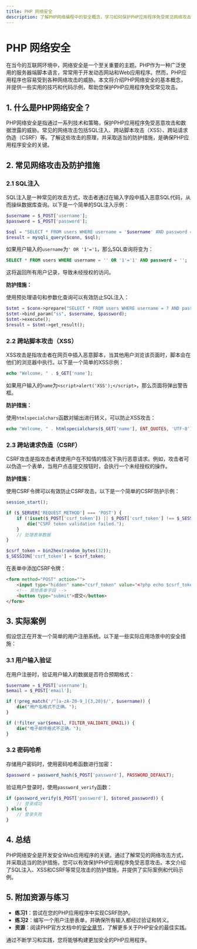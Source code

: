 ```yaml
---
title: PHP 网络安全
description: 了解PHP网络编程中的安全概念，学习如何保护PHP应用程序免受常见网络攻击。
---
```


# PHP 网络安全

在当今的互联网环境中，网络安全是一个至关重要的主题。PHP作为一种广泛使用的服务器端脚本语言，常常用于开发动态网站和Web应用程序。然而，PHP应用程序也容易受到各种网络攻击的威胁。本文将介绍PHP网络安全的基本概念，并提供一些实用的技巧和代码示例，帮助您保护PHP应用程序免受常见攻击。

## 1. 什么是PHP网络安全？

PHP网络安全是指通过一系列技术和策略，保护PHP应用程序免受恶意攻击和数据泄露的威胁。常见的网络攻击包括SQL注入、跨站脚本攻击（XSS）、跨站请求伪造（CSRF）等。了解这些攻击的原理，并采取适当的防护措施，是确保PHP应用程序安全的关键。

## 2. 常见网络攻击及防护措施

### 2.1 SQL注入

SQL注入是一种常见的攻击方式，攻击者通过在输入字段中插入恶意SQL代码，从而操纵数据库查询。以下是一个简单的SQL注入示例：

```php
$username = $_POST['username'];
$password = $_POST['password'];

$sql = "SELECT * FROM users WHERE username = '$username' AND password = '$password'";
$result = mysqli_query($conn, $sql);
```

如果用户输入的`username`为`' OR '1'='1`，那么SQL查询将变为：

```sql
SELECT * FROM users WHERE username = '' OR '1'='1' AND password = '';
```

这将返回所有用户记录，导致未经授权的访问。

**防护措施：**

使用预处理语句和参数化查询可以有效防止SQL注入：

```php
$stmt = $conn->prepare("SELECT * FROM users WHERE username = ? AND password = ?");
$stmt->bind_param("ss", $username, $password);
$stmt->execute();
$result = $stmt->get_result();
```

### 2.2 跨站脚本攻击（XSS）

XSS攻击是指攻击者在网页中插入恶意脚本，当其他用户浏览该页面时，脚本会在他们的浏览器中执行。以下是一个简单的XSS示例：

```php
echo "Welcome, " . $_GET['name'];
```

如果用户输入的`name`为`<script>alert('XSS');</script>`，那么页面将弹出警告框。

**防护措施：**

使用`htmlspecialchars`函数对输出进行转义，可以防止XSS攻击：

```php
echo "Welcome, " . htmlspecialchars($_GET['name'], ENT_QUOTES, 'UTF-8');
```

### 2.3 跨站请求伪造（CSRF）

CSRF攻击是指攻击者诱使用户在不知情的情况下执行恶意请求。例如，攻击者可以伪造一个表单，当用户点击提交按钮时，会执行一个未经授权的操作。

**防护措施：**

使用CSRF令牌可以有效防止CSRF攻击。以下是一个简单的CSRF防护示例：

```php
session_start();

if ($_SERVER['REQUEST_METHOD'] === 'POST') {
    if (!isset($_POST['csrf_token']) || $_POST['csrf_token'] !== $_SESSION['csrf_token']) {
        die("CSRF token validation failed.");
    }
    // 处理表单数据
}

$csrf_token = bin2hex(random_bytes(32));
$_SESSION['csrf_token'] = $csrf_token;
```

在表单中添加CSRF令牌：

```html
<form method="POST" action="">
    <input type="hidden" name="csrf_token" value="<?php echo $csrf_token; ?>" />
    <!-- 其他表单字段 -->
    <button type="submit">提交</button>
</form>
```

## 3. 实际案例

假设您正在开发一个简单的用户注册系统。以下是一些实际应用场景中的安全措施：

### 3.1 用户输入验证

在用户注册时，验证用户输入的数据是否符合预期格式：

```php
$username = $_POST['username'];
$email = $_POST['email'];

if (!preg_match('/^[a-zA-Z0-9_]{3,20}$/', $username)) {
    die("用户名格式不正确。");
}

if (!filter_var($email, FILTER_VALIDATE_EMAIL)) {
    die("电子邮件格式不正确。");
}
```

### 3.2 密码哈希

存储用户密码时，使用密码哈希函数进行加密：

```php
$password = password_hash($_POST['password'], PASSWORD_DEFAULT);
```

验证用户登录时，使用`password_verify`函数：

```php
if (password_verify($_POST['password'], $stored_password)) {
    // 登录成功
} else {
    // 登录失败
}
```

## 4. 总结

PHP网络安全是开发安全Web应用程序的关键。通过了解常见的网络攻击方式，并采取适当的防护措施，您可以有效保护PHP应用程序免受恶意攻击。本文介绍了SQL注入、XSS和CSRF等常见攻击的防护措施，并提供了实际案例和代码示例。

## 5. 附加资源与练习

- **练习1**：尝试在您的PHP应用程序中实现CSRF防护。
- **练习2**：编写一个用户注册表单，并确保所有输入都经过验证和转义。
- **资源**：阅读PHP官方文档中的[安全章节](https://www.php.net/manual/en/security.php)，了解更多关于PHP安全的最佳实践。

通过不断学习和实践，您将能够构建更加安全的PHP应用程序。